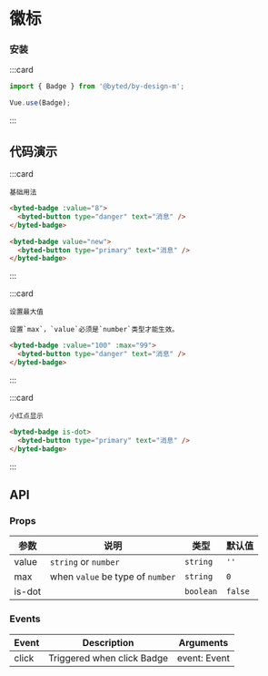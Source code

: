 # 徽标

### 安装

:::card

```javascript
import { Badge } from '@byted/by-design-m';

Vue.use(Badge);
```

:::

## 代码演示

:::card

```topic
基础用法
```

```html
<byted-badge :value="8">
  <byted-button type="danger" text="消息" />
</byted-badge>

<byted-badge value="new">
  <byted-button type="primary" text="消息" />
</byted-badge>
```

:::

:::card

```topic
设置最大值
```

```desc
设置`max`，`value`必须是`number`类型才能生效。
```

```html
<byted-badge :value="100" :max="99">
  <byted-button type="danger" text="消息" />
</byted-badge>
```

:::

:::card

```topic
小红点显示
```

```html
<byted-badge is-dot>
  <byted-button type="primary" text="消息" />
</byted-badge>
```

:::

## API

### Props

| 参数   | 说明                             | 类型      | 默认值  |
| ------ | -------------------------------- | --------- | ------- |
| value  | `string` or `number`             | `string`  | `''`    |
| max    | when `value` be type of `number` | `string`  | `0`     |
| is-dot |                                  | `boolean` | `false` |

### Events

| Event | Description                | Arguments    |
| ----- | -------------------------- | ------------ |
| click | Triggered when click Badge | event: Event |

